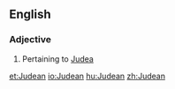 ==English==

===Adjective===
{{en-adj}}
#Pertaining to [[Judea]]

[[et:Judean]]
[[io:Judean]]
[[hu:Judean]]
[[zh:Judean]]